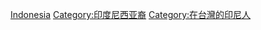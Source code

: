 [[Category:亞洲裔台灣人|Indonesia]]
[[Category:印度尼西亚裔|Category:印度尼西亚裔]]
[[Category:在台灣的印尼人|Category:在台灣的印尼人]]
